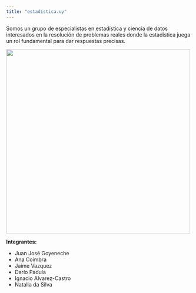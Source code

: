 ```yaml
---
title: "estadística.uy"
---
```


Somos un grupo de especialistas en estadística y ciencia de datos interesados en la resolución de problemas reales donde la estadística juega un rol fundamental para dar respuestas precisas.

![](ladiaria.png){width=500px }  

**Integrantes:**

-   Juan José Goyeneche
-   Ana Coimbra
-   Jaime Vazquez
-   Darío Padula 
-   Ignacio Alvarez-Castro
-   Natalia da Silva



<!-- This is a Quarto website. -->

<!-- To learn more about Quarto websites visit <https://quarto.org/docs/websites>. -->
